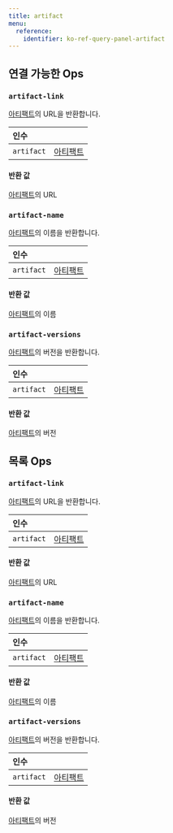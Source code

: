 ```yaml
---
title: artifact
menu:
  reference:
    identifier: ko-ref-query-panel-artifact
---
```


## 연결 가능한 Ops
<h3 id="artifact-link"><code>artifact-link</code></h3>

[아티팩트](/ko/models/ref/query-panel/artifact/)의 URL을 반환합니다.

| 인수 |  |
| :--- | :--- |
| `artifact` | [아티팩트](/ko/models/ref/query-panel/artifact/) |

#### 반환 값
[아티팩트](/ko/models/ref/query-panel/artifact/)의 URL

<h3 id="artifact-name"><code>artifact-name</code></h3>

[아티팩트](/ko/models/ref/query-panel/artifact/)의 이름을 반환합니다.

| 인수 |  |
| :--- | :--- |
| `artifact` | [아티팩트](/ko/models/ref/query-panel/artifact/) |

#### 반환 값
[아티팩트](/ko/models/ref/query-panel/artifact/)의 이름

<h3 id="artifact-versions"><code>artifact-versions</code></h3>

[아티팩트](/ko/models/ref/query-panel/artifact/)의 버전을 반환합니다.

| 인수 |  |
| :--- | :--- |
| `artifact` | [아티팩트](/ko/models/ref/query-panel/artifact/) |

#### 반환 값
[아티팩트](/ko/models/ref/query-panel/artifact/)의 버전


## 목록 Ops
<h3 id="artifact-link"><code>artifact-link</code></h3>

[아티팩트](/ko/models/ref/query-panel/artifact/)의 URL을 반환합니다.

| 인수 |  |
| :--- | :--- |
| `artifact` | [아티팩트](/ko/models/ref/query-panel/artifact/) |

#### 반환 값
[아티팩트](/ko/models/ref/query-panel/artifact/)의 URL

<h3 id="artifact-name"><code>artifact-name</code></h3>

[아티팩트](/ko/models/ref/query-panel/artifact/)의 이름을 반환합니다.

| 인수 |  |
| :--- | :--- |
| `artifact` | [아티팩트](/ko/models/ref/query-panel/artifact/) |

#### 반환 값
[아티팩트](/ko/models/ref/query-panel/artifact/)의 이름

<h3 id="artifact-versions"><code>artifact-versions</code></h3>

[아티팩트](/ko/models/ref/query-panel/artifact/)의 버전을 반환합니다.

| 인수 |  |
| :--- | :--- |
| `artifact` | [아티팩트](/ko/models/ref/query-panel/artifact/) |

#### 반환 값
[아티팩트](/ko/models/ref/query-panel/artifact/)의 버전
